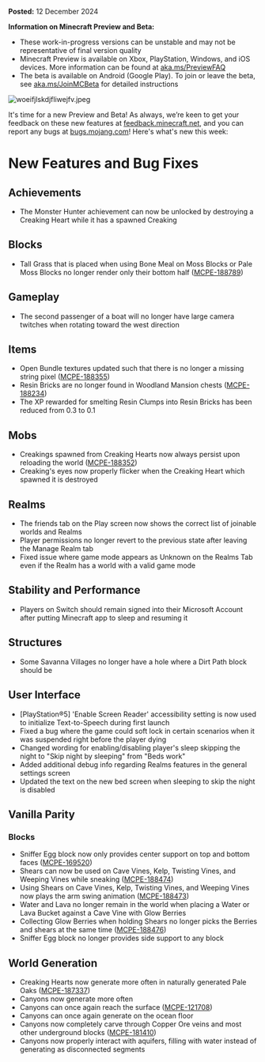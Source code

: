 **Posted:** 12 December 2024

**Information on Minecraft Preview and Beta:**

-   These work-in-progress versions can be unstable and may not be representative of final version quality
-   Minecraft Preview is available on Xbox, PlayStation, Windows, and iOS devices. More information can be found at [aka.ms/PreviewFAQ](https://aka.ms/PreviewFAQ)
-   The beta is available on Android (Google Play). To join or leave the beta, see [aka.ms/JoinMCBeta](https://aka.ms/JoinMCBeta) for detailed instructions

![woeifjlskdjfliwejfv.jpeg](https://feedback.minecraft.net/hc/article_attachments/32662041494285)

It's time for a new Preview and Beta! As always, we’re keen to get your feedback on these new features at [feedback.minecraft.net](http://feedback.minecraft.net/), and you can report any bugs at [bugs.mojang.com](http://bugs.mojang.com/)! Here's what's new this week:

# New Features and Bug Fixes

## Achievements

-   The Monster Hunter achievement can now be unlocked by destroying a Creaking Heart while it has a spawned Creaking

## Blocks

-   Tall Grass that is placed when using Bone Meal on Moss Blocks or Pale Moss Blocks no longer render only their bottom half ([MCPE-188789](https://bugs.mojang.com/browse/MCPE-188789))

## Gameplay

-   The second passenger of a boat will no longer have large camera twitches when rotating toward the west direction

## Items

-   Open Bundle textures updated such that there is no longer a missing string pixel ([MCPE-188355](https://bugs.mojang.com/browse/MCPE-188355))
-   Resin Bricks are no longer found in Woodland Mansion chests ([MCPE-188234](https://bugs.mojang.com/browse/MCPE-188234))
-   The XP rewarded for smelting Resin Clumps into Resin Bricks has been reduced from 0.3 to 0.1

## Mobs

-   Creakings spawned from Creaking Hearts now always persist upon reloading the world ([MCPE-188352](https://bugs.mojang.com/browse/MCPE-188352))
-   Creaking's eyes now properly flicker when the Creaking Heart which spawned it is destroyed

## Realms

-   The friends tab on the Play screen now shows the correct list of joinable worlds and Realms
-   Player permissions no longer revert to the previous state after leaving the Manage Realm tab
-   Fixed issue where game mode appears as Unknown on the Realms Tab even if the Realm has a world with a valid game mode

## Stability and Performance

-   Players on Switch should remain signed into their Microsoft Account after putting Minecraft app to sleep and resuming it

## Structures

-   Some Savanna Villages no longer have a hole where a Dirt Path block should be

## User Interface

-   \[PlayStation®5\] 'Enable Screen Reader' accessibility setting is now used to initialize Text-to-Speech during first launch
-   Fixed a bug where the game could soft lock in certain scenarios when it was suspended right before the player dying
-   Changed wording for enabling/disabling player's sleep skipping the night to "Skip night by sleeping" from "Beds work"
-   Added additional debug info regarding Realms features in the general settings screen
-   Updated the text on the new bed screen when sleeping to skip the night is disabled

## Vanilla Parity

### Blocks

-   Sniffer Egg block now only provides center support on top and bottom faces ([MCPE-169520](https://bugs.mojang.com/browse/MCPE-169520))
-   Shears can now be used on Cave Vines, Kelp, Twisting Vines, and Weeping Vines while sneaking ([MCPE-188474](https://bugs.mojang.com/browse/MCPE-188474))
-   Using Shears on Cave Vines, Kelp, Twisting Vines, and Weeping Vines now plays the arm swing animation ([MCPE-188473](https://bugs.mojang.com/browse/MCPE-188473))
-   Water and Lava no longer remain in the world when placing a Water or Lava Bucket against a Cave Vine with Glow Berries
-   Collecting Glow Berries when holding Shears no longer picks the Berries and shears at the same time ([MCPE-188476](https://bugs.mojang.com/browse/MCPE-188476))
-   Sniffer Egg block no longer provides side support to any block

## World Generation

-   Creaking Hearts now generate more often in naturally generated Pale Oaks ([MCPE-187337](https://bugs.mojang.com/browse/MCPE-187337))
-   Canyons now generate more often
-   Canyons can once again reach the surface ([MCPE-121708](https://bugs.mojang.com/browse/MCPE-121708))
-   Canyons can once again generate on the ocean floor
-   Canyons now completely carve through Copper Ore veins and most other underground blocks ([MCPE-181410](https://bugs.mojang.com/browse/MCPE-181410))
-   Canyons now properly interact with aquifers, filling with water instead of generating as disconnected segments

